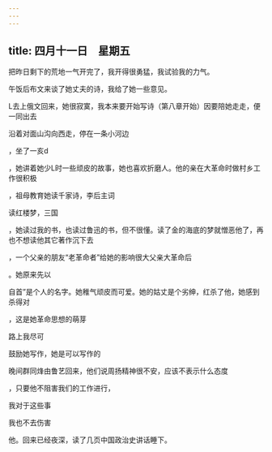 ```yaml
---
---
---
```

title: 四月十一日　星期五
---




把昨日剩下的荒地一气开完了，我开得很勇猛，我试验我的力气。

午饭后布文来谈了她丈夫的诗，我给了她一些意见。

L去上俄文回来，她很寂寞，我本来要开始写诗（第八章开始）因要陪她走走，便一同出去

沿着对面山沟向西走，停在一条小河边

，坐了一亥d

，她讲着她少L时一些顽皮的故事，她也喜欢折磨人。他的亲在大革命时做村乡工作很积极

，祖母教育她读千家诗，李后主词

读红楼梦，三国

，她读过我的书，也读过鲁迅的书，但不很懂。读了金的海底的梦就憎恶他了，再也不想读他其它著作沉下去

，一个父亲的朋友“老革命者”给她的影响很大父亲大革命后

。她原来先以

自首”是个人的名字。她稚气顽皮而可爱。她的姑丈是个劣绅，红杀了他，她感到杀得对

，这是她革命思想的萌芽

路上我尽可

鼓励她写作，她是可以写作的

晚间群同烽由鲁艺回来，他们说周扬精神很不安，应该不表示什么态度

，只要他不阻害我们的工作进行，

我对于这些事

我也不去伤害

他。回来已经夜深，读了几页中国政治史讲话睡下。